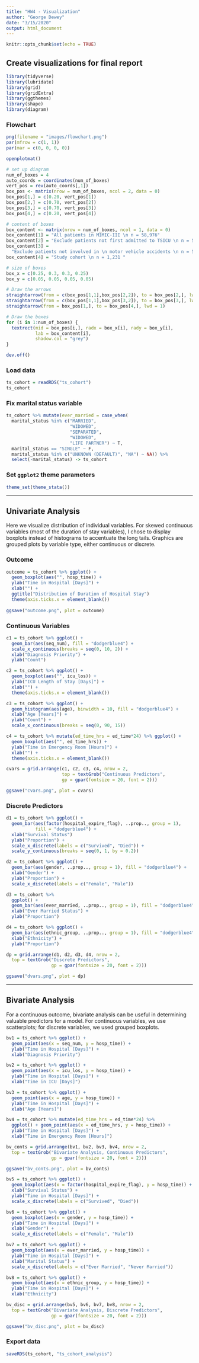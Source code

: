 ```yaml
---
title: "HW4 - Visualization"
author: "George Dewey"
date: "3/15/2020"
output: html_document
---
```


```r
knitr::opts_chunk$set(echo = TRUE)
```

## Create visualizations for final report

```r
library(tidyverse)
library(lubridate)
library(grid)
library(gridExtra)
library(ggthemes)
library(shape)
library(diagram)
```


### Flowchart

```r
png(filename = "images/flowchart.png")
par(mfrow = c(1, 1))
par(mar = c(0, 0, 0, 0))

openplotmat()

# set up diagram
num_of_boxes = 4
auto_coords = coordinates(num_of_boxes)
vert_pos = rev(auto_coords[,1])
box_pos <- matrix(nrow = num_of_boxes, ncol = 2, data = 0)
box_pos[1,] = c(0.20, vert_pos[1]) 
box_pos[2,] = c(0.70, vert_pos[2])
box_pos[3,] = c(0.70, vert_pos[3]) 
box_pos[4,] = c(0.20, vert_pos[4]) 

# content of boxes
box_content <- matrix(nrow = num_of_boxes, ncol = 1, data = 0)
box_content[1] = "All patients in MIMIC-III \n n = 58,976" 
box_content[2] = "Exclude patients not first admitted to TSICU \n n = 52,664 " 
box_content[3] = 
  "Exclude patients not involved in \n motor vehicle accidents \n n = 5,081 " 
box_content[4] = "Study cohort \n n = 1,231 "

# size of boxes
box_x = c(0.25, 0.3, 0.3, 0.25)
box_y = c(0.05, 0.05, 0.05, 0.05)

# Draw the arrows
straightarrow(from = c(box_pos[1,1],box_pos[2,2]), to = box_pos[2,], lwd = 1)  
straightarrow(from = c(box_pos[1,1],box_pos[3,2]), to = box_pos[3,], lwd = 1)  
straightarrow(from = box_pos[1,], to = box_pos[4,], lwd = 1)

# Draw the boxes
for (i in 1:num_of_boxes) {
  textrect(mid = box_pos[i,], radx = box_x[i], rady = box_y[i], 
           lab = box_content[i], 
           shadow.col = "grey")
}

dev.off()
```

### Load data

```r
ts_cohort = readRDS("ts_cohort")
ts_cohort
```

### Fix marital status variable

```r
ts_cohort %>% mutate(ever_married = case_when(
  marital_status %in% c("MARRIED", 
                        "WIDOWED", 
                        "SEPARATED", 
                        "WIDOWED", 
                        "LIFE PARTNER") ~ T, 
  marital_status == "SINGLE" ~ F,
  marital_status %in% c("UNKNOWN (DEFAULT)", "NA") ~ NA)) %>%
  select(-marital_status) -> ts_cohort
```

### Set `ggplot2` theme parameters

```r
theme_set(theme_stata())
```

---

## Univariate Analysis

Here we visualize distribution of individual variables. For skewed continuous variables (most of the duration of stay variables), I chose to display boxplots instead of histograms to accentuate the long tails. Graphics are grouped plots by variable type, either continuous or discrete.

### Outcome 

```r
outcome = ts_cohort %>% ggplot() +
  geom_boxplot(aes("", hosp_time)) +
  ylab("Time in Hospital [Days]") +
  xlab("") +
  ggtitle("Distribution of Duration of Hospital Stay")
  theme(axis.ticks.x = element_blank()) 
  
ggsave("outcome.png", plot = outcome)
```

### Continuous Variables

```r
c1 = ts_cohort %>% ggplot() +
  geom_bar(aes(seq_num), fill = "dodgerblue4") +
  scale_x_continuous(breaks = seq(0, 10, 2)) +
  xlab("Diagnosis Priority") +
  ylab("Count") 

c2 = ts_cohort %>% ggplot() +
  geom_boxplot(aes("", icu_los)) +
  ylab("ICU Length of Stay [Days]") +
  xlab("") +
  theme(axis.ticks.x = element_blank())

c3 = ts_cohort %>% ggplot() +
  geom_histogram(aes(age), binwidth = 10, fill = "dodgerblue4") +
  xlab("Age [Years]") +
  ylab("Count") +
  scale_x_continuous(breaks = seq(0, 90, 15))

c4 = ts_cohort %>% mutate(ed_time_hrs = ed_time*24) %>% ggplot() +
  geom_boxplot(aes("", ed_time_hrs)) +
  ylab("Time in Emergency Room [Hours]") +
  xlab("") +
  theme(axis.ticks.x = element_blank())

cvars = grid.arrange(c1, c2, c3, c4, nrow = 2,
                     top = textGrob("Continuous Predictors",
                     gp = gpar(fontsize = 20, font = 2)))

ggsave("cvars.png", plot = cvars)

```

### Discrete Predictors

```r
d1 = ts_cohort %>% ggplot() +
  geom_bar(aes(factor(hospital_expire_flag), ..prop.., group = 1), 
           fill = "dodgerblue4") +
  xlab("Survival Status")
  ylab("Proportion") +
  scale_x_discrete(labels = c("Survived", "Died")) +
  scale_y_continuous(breaks = seq(0, 1, by = 0.2))

d2 = ts_cohort %>% ggplot() +
  geom_bar(aes(gender, ..prop.., group = 1), fill = "dodgerblue4") +
  xlab("Gender") +
  ylab("Proportion") +
  scale_x_discrete(labels = c("Female", "Male"))

d3 = ts_cohort %>%
  ggplot() +
  geom_bar(aes(ever_married, ..prop.., group = 1), fill = "dodgerblue4") +
  xlab("Ever Married Status") +
  ylab("Proportion") 

d4 = ts_cohort %>% ggplot() +
  geom_bar(aes(ethnic_group, ..prop.., group = 1), fill = "dodgerblue4") +
  xlab("Ethnicity") +
  ylab("Proportion")

dp = grid.arrange(d1, d2, d3, d4, nrow = 2,
  top = textGrob("Discrete Predictors",
                 gp = gpar(fontsize = 20, font = 2)))

ggsave("dvars.png", plot = dp)
```

---

## Bivariate Analysis

For a continuous outcome, bivariate analysis can be useful in determining valuable predictors for a model. For continuous variables, we use scatterplots; for discrete variables, we used grouped boxplots.

```r
bv1 = ts_cohort %>% ggplot() +
  geom_point(aes(x = seq_num, y = hosp_time)) +
  ylab("Time in Hospital [Days]") +
  xlab("Diagnosis Priority")

bv2 = ts_cohort %>% ggplot() +
  geom_point(aes(x = icu_los, y = hosp_time)) +
  ylab("Time in Hospital [Days]") +
  xlab("Time in ICU [Days]")

bv3 = ts_cohort %>% ggplot() +
  geom_point(aes(x = age, y = hosp_time)) +
  ylab("Time in Hospital [Days]") +
  xlab("Age [Years]")

bv4 = ts_cohort %>% mutate(ed_time_hrs = ed_time*24) %>% 
  ggplot() + geom_point(aes(x = ed_time_hrs, y = hosp_time)) +
  ylab("Time in Hospital [Days]") +
  xlab("Time in Emergency Room [Hours]")

bv_conts = grid.arrange(bv1, bv2, bv3, bv4, nrow = 2,
  top = textGrob("Bivariate Analysis, Continuous Predictors",
                 gp = gpar(fontsize = 20, font = 2)))

ggsave("bv_conts.png", plot = bv_conts)
```

```r
bv5 = ts_cohort %>% ggplot() +
  geom_boxplot(aes(x = factor(hospital_expire_flag), y = hosp_time)) +
  xlab("Survival Status") +
  ylab("Time in Hospital [Days]") +
  scale_x_discrete(labels = c("Survived", "Died"))

bv6 = ts_cohort %>% ggplot() +
  geom_boxplot(aes(x = gender, y = hosp_time)) +
  ylab("Time in Hospital [Days]") + 
  xlab("Gender") +
  scale_x_discrete(labels = c("Female", "Male"))

bv7 = ts_cohort %>% ggplot() +
  geom_boxplot(aes(x = ever_married, y = hosp_time)) +
  ylab("Time in Hospital [Days]") +
  xlab("Marital Status") +
  scale_x_discrete(labels = c("Ever Married", "Never Married"))

bv8 = ts_cohort %>% ggplot() +
  geom_boxplot(aes(x = ethnic_group, y = hosp_time)) +
  ylab("Time in Hospital [Days]") +
  xlab("Ethnicity") 

bv_disc = grid.arrange(bv5, bv6, bv7, bv8, nrow = 2,
  top = textGrob("Bivariate Analysis, Discrete Predictors",
                 gp = gpar(fontsize = 20, font = 2)))

ggsave("bv_disc.png", plot = bv_disc)
```

### Export data
```r
saveRDS(ts_cohort, "ts_cohort_analysis")
```